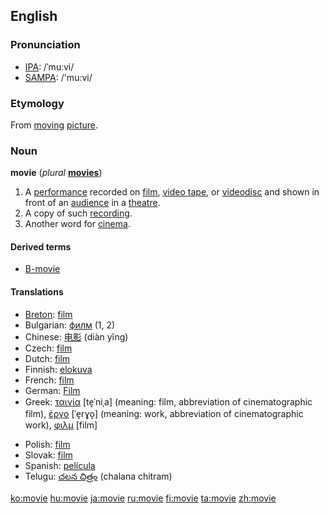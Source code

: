 ==English==

===Pronunciation===
*[[w:IPA|IPA]]: /ˈmuːvi/
*[[w:SAMPA|SAMPA]]: /'mu:vi/

===Etymology===
From [[moving]] [[picture]].

===Noun===
'''movie''' (''plural'' '''[[movies]]''')

# A [[performance]] recorded on [[film]], [[video tape]], or [[videodisc]] and shown in front of an [[audience]] in a [[theatre]].
# A copy of such [[recording]].
# Another word for [[cinema]].

====Derived terms====
* [[B-movie]]

====Translations====
{{top}}
*[[Breton]]: [[film]] {{m}}
*Bulgarian: [[филм]] {{m}} (1, 2)
*Chinese: [[电影]] (diàn yĭng)
*Czech: [[film]] {{m}}
*Dutch: [[film]] {{m}}
*Finnish: [[elokuva]]
*French: [[film]] {{m}}
*German: [[Film]] {{m}}
*Greek: [[ταινία]] [te̞ˈniˌa] {{f}} (meaning: film, abbreviation of cinematographic film), [[έργο]] [ˈe̞rɣo̞] {{n}} (meaning: work, abbreviation of cinematographic work), [[φιλμ]] [film] {{n}}
{{mid}}
*Polish: [[film]] {{m}}
*Slovak: [[film#Slovak|film]] {{m}}
*Spanish: [[película]] {{f}}
*Telugu: [[చలన చిత్రం]] (chalana chitram)
{{bottom}}

[[ko:movie]]
[[hu:movie]]
[[ja:movie]]
[[ru:movie]]
[[fi:movie]]
[[ta:movie]]
[[zh:movie]]
